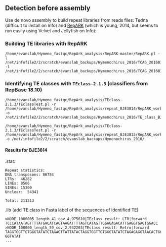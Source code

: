 ## Detection before assembly
Use de novo assembly to build repeat libraries from reads files: Tedna (difficult to install on Info) and [RepARK](https://github.com/PhKoch/RepARK) (which is young, 2014, but seems to run easily using Velvet and Jellyfish on Info):

### Building TE libraries with RepARK
```
/home/evanslab/Hymeno_fastqc/RepArk_analysis/RepARK-master/RepARK.pl -l /net/infofile2/2/scratch/evanslab_backups/Hymenochirus_2016/TCAG_20160129/160106_E00389_0017_AHK3LJCCXX/BJE3814_S3_L003_R1_001_trim_paired.cor.fastq.gz -l /net/infofile2/2/scratch/evanslab_backups/Hymenochirus_2016/TCAG_20160129/160106_E00389_0017_AHK3LJCCXX/BJE3814_S3_L003_R2_001_trim_paired.cor.fastq.gz
```
### Identifying TE classes with `TEclass-2.1.3` (classifiers from RepBase 18.10)
```
/home/evanslab/Hymeno_fastqc/RepArk_analysis/TEclass-2.1.3/TEclassTest.pl -r /home/evanslab/Hymeno_fastqc/RepArk_analysis/repeat_BJE3814/RepARK_working/repeat_lib.fasta -o /net/infofile2/2/scratch/evanslab_backups/Hymenochirus_2016/TE_class_BJE3814

/home/evanslab/Hymeno_fastqc/RepArk_analysis/TEclass-2.1.3/TEclassTest.pl -r /home/evanslab/Hymeno_fastqc/RepArk_analysis/repeat_BJE3815/RepARK_working/repeat_lib.fasta -o /net/infofile2/2/scratch/evanslab_backups/Hymenochirus_2016/
```
#### Results for BJE3814
.stat:
```
Repeat statistics:
DNA transposons: 86784
LTRs:  46282
LINEs: 8506
SINEs: 15300
Unclear:  54341

Total: 211213
```
.lib (add TE class in Fasta label of the sequences of identified TE)
```
>NODE_1000005_length_41_cov_4.975610|TEclass result: LTR|forward
TCCCATAATAGTTTTATGACATCAGTAAGATTTTAGTCATAGTTGGAGAGACATTGAGGTGAGTGGACC
>NODE_100000_length_59_cov_2.932203|TEclass result: Retro|forward
TAGGTGGTTGTGGGTATATCTAGAGTTATTATACTAGGTGGTTGTGGGTATATCTAGAGAGGTAACACTGGGTGGTTGTG
GGTATAT
...
```
